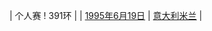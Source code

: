 | 个人赛
! 391环
| {{flagathlete|[[玛利亚·茉兰登诺维琪]]|YUG}}
| [[1995年]][[6月19日]]
| [[意大利]][[米兰]]
| {{ed|青年女子10米气手枪个人赛世界纪录}}
<noinclude>[[Category:青年女子射击世界纪录导航模板|{{PAGENAME}}]]</noinclude>